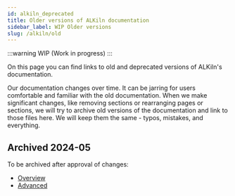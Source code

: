 ```yaml
---
id: alkiln_deprecated
title: Older versions of ALKiln documentation
sidebar_label: WIP Older versions
slug: /alkiln/old
---
```


:::warning
WIP (Work in progress)
:::

On this page you can find links to old and deprecated versions of ALKiln's documentation.

Our documentation changes over time. It can be jarring for users comfortable and familiar with the old documentation. When we make significant changes, like removing sections or rearranging pages or sections, we will try to archive old versions of the documentation and link to those files here. We will keep them the same - typos, mistakes, and everything.

## Archived 2024-05

To be archived after approval of changes:

- [Overview](automated_testing.mdx)
- [Advanced](alkiln_advanced.mdx)

